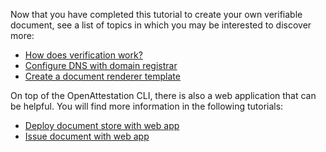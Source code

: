 Now that you have completed this tutorial to create your own verifiable document, see a list of topics in which you may be interested to discover more:

- [How does verification work?](/docs/verify-section/main-properties)
- [Configure DNS with domain registrar](/docs/guides-section/configure-dns)
- [Create a document renderer template](/docs/guides-section/renderer-template)

On top of the OpenAttestation CLI, there is also a web application that can be helpful. You will find more information in the following tutorials:

- [Deploy document store with web app](/docs/guides-section/web-app-deploy)
- [Issue document with web app](/docs/guides-section/web-app-issue)